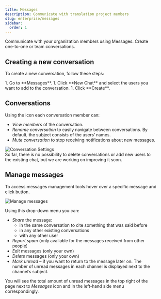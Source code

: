 ```yaml
---
title: Messages
description: Communicate with translation project members
slug: enterprise/messages
sidebar:
  order: 1
---
```



Communicate with your organization members using Messages. Create one-to-one or team conversations.

## Creating a new conversation

To create a new conversation, follow these steps:

<Steps>
  1. Go to **Messages**.
  1. Click <Icon name="mdi:plus" class="inline-icon" />**New Chat** and select the users you want to add to the conversation.
  1. Click **Create**.
</Steps>

## Conversations

Using the <Icon name="mdi:cog" class="inline-icon" /> icon each conversation member can:

- *View members* of the conversation.
- *Rename conversation* to easily navigate between conversations. By default, the subject consists of the users’ names.
- *Mute conversation* to stop receiving notifications about new messages.

<Image src={settings} alt="Conversation Settings" />

<Aside title="Limitations">
  So far, there is no possibility to delete conversations or add new users to the existing chat, but we are working on improving it soon.
</Aside>

## Manage messages

To access messages management tools hover over a specific message and click <Icon name="mdi:dots-vertical" class="inline-icon" /> button.

<Image src={manageMessages} alt="Manage messages" />

Using this drop-down menu you can:

- *Share* the message:
  - in the same conversation to cite something that was said before
  - in any other existing conversations
  - with any other user
- *Report spam* (only available for the messages received from other people)
- *Edit* messages (only your own)
- *Delete* messages (only your own)
- *Mark unread* &ndash; if you want to return to the message later on. The number of unread messages in each channel is displayed next to the channel’s subject.

You will see the total amount of unread messages in the top right of the page next to *Messages* icon and in the left-hand side menu correspondingly.
